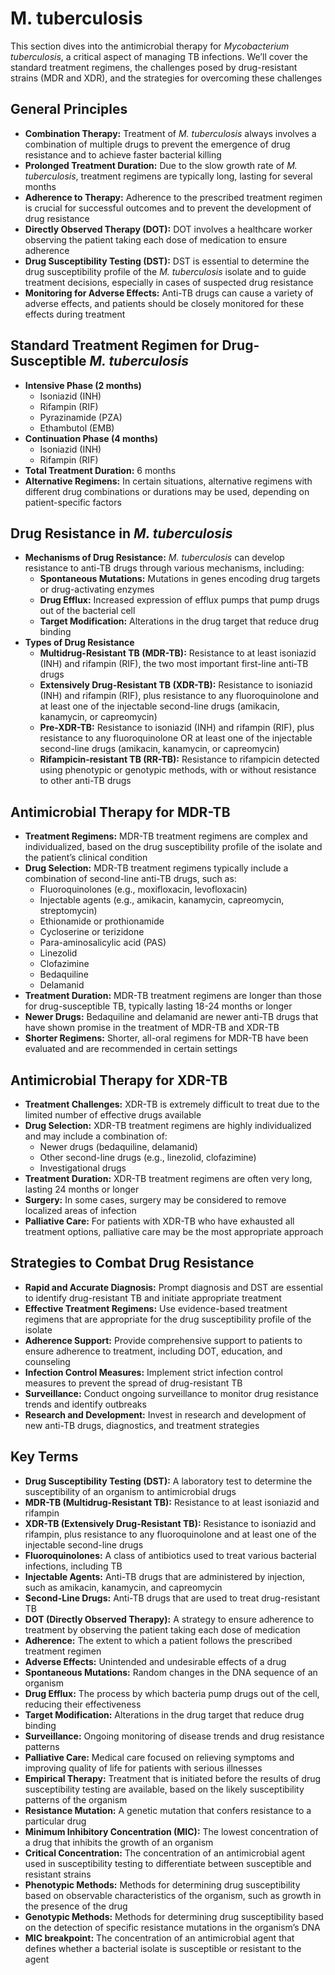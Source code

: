 # M. tuberculosis {-}

This section dives into the antimicrobial therapy for *Mycobacterium tuberculosis*, a critical aspect of managing TB infections. We'll cover the standard treatment regimens, the challenges posed by drug-resistant strains (MDR and XDR), and the strategies for overcoming these challenges

## **General Principles** {-}

*   **Combination Therapy:** Treatment of *M. tuberculosis* always involves a combination of multiple drugs to prevent the emergence of drug resistance and to achieve faster bacterial killing
*   **Prolonged Treatment Duration:** Due to the slow growth rate of *M. tuberculosis*, treatment regimens are typically long, lasting for several months
*   **Adherence to Therapy:** Adherence to the prescribed treatment regimen is crucial for successful outcomes and to prevent the development of drug resistance
*   **Directly Observed Therapy (DOT):** DOT involves a healthcare worker observing the patient taking each dose of medication to ensure adherence
*   **Drug Susceptibility Testing (DST):** DST is essential to determine the drug susceptibility profile of the *M. tuberculosis* isolate and to guide treatment decisions, especially in cases of suspected drug resistance
*   **Monitoring for Adverse Effects:** Anti-TB drugs can cause a variety of adverse effects, and patients should be closely monitored for these effects during treatment

## **Standard Treatment Regimen for Drug-Susceptible *M. tuberculosis*** {-}

*   **Intensive Phase (2 months)**
    *   Isoniazid (INH)
    *   Rifampin (RIF)
    *   Pyrazinamide (PZA)
    *   Ethambutol (EMB)
*   **Continuation Phase (4 months)**
    *   Isoniazid (INH)
    *   Rifampin (RIF)
*   **Total Treatment Duration:** 6 months
*   **Alternative Regimens:** In certain situations, alternative regimens with different drug combinations or durations may be used, depending on patient-specific factors

## **Drug Resistance in *M. tuberculosis*** {-}

*   **Mechanisms of Drug Resistance:** *M. tuberculosis* can develop resistance to anti-TB drugs through various mechanisms, including:
    *   **Spontaneous Mutations:** Mutations in genes encoding drug targets or drug-activating enzymes
    *   **Drug Efflux:** Increased expression of efflux pumps that pump drugs out of the bacterial cell
    *   **Target Modification:** Alterations in the drug target that reduce drug binding
*   **Types of Drug Resistance**
    *   **Multidrug-Resistant TB (MDR-TB):** Resistance to at least isoniazid (INH) and rifampin (RIF), the two most important first-line anti-TB drugs
    *   **Extensively Drug-Resistant TB (XDR-TB):** Resistance to isoniazid (INH) and rifampin (RIF), plus resistance to any fluoroquinolone and at least one of the injectable second-line drugs (amikacin, kanamycin, or capreomycin)
    *   **Pre-XDR-TB:** Resistance to isoniazid (INH) and rifampin (RIF), plus resistance to any fluoroquinolone OR at least one of the injectable second-line drugs (amikacin, kanamycin, or capreomycin)
    *   **Rifampicin-resistant TB (RR-TB):** Resistance to rifampicin detected using phenotypic or genotypic methods, with or without resistance to other anti-TB drugs

## **Antimicrobial Therapy for MDR-TB** {-}

*   **Treatment Regimens:** MDR-TB treatment regimens are complex and individualized, based on the drug susceptibility profile of the isolate and the patient's clinical condition
*   **Drug Selection:** MDR-TB treatment regimens typically include a combination of second-line anti-TB drugs, such as:
    *   Fluoroquinolones (e.g., moxifloxacin, levofloxacin)
    *   Injectable agents (e.g., amikacin, kanamycin, capreomycin, streptomycin)
    *   Ethionamide or prothionamide
    *   Cycloserine or terizidone
    *   Para-aminosalicylic acid (PAS)
    *   Linezolid
    *   Clofazimine
    *   Bedaquiline
    *   Delamanid
*   **Treatment Duration:** MDR-TB treatment regimens are longer than those for drug-susceptible TB, typically lasting 18-24 months or longer
*   **Newer Drugs:** Bedaquiline and delamanid are newer anti-TB drugs that have shown promise in the treatment of MDR-TB and XDR-TB
*   **Shorter Regimens:** Shorter, all-oral regimens for MDR-TB have been evaluated and are recommended in certain settings

## **Antimicrobial Therapy for XDR-TB** {-}

*   **Treatment Challenges:** XDR-TB is extremely difficult to treat due to the limited number of effective drugs available
*   **Drug Selection:** XDR-TB treatment regimens are highly individualized and may include a combination of:
    *   Newer drugs (bedaquiline, delamanid)
    *   Other second-line drugs (e.g., linezolid, clofazimine)
    *   Investigational drugs
*   **Treatment Duration:** XDR-TB treatment regimens are often very long, lasting 24 months or longer
*   **Surgery:** In some cases, surgery may be considered to remove localized areas of infection
*   **Palliative Care:** For patients with XDR-TB who have exhausted all treatment options, palliative care may be the most appropriate approach

## **Strategies to Combat Drug Resistance** {-}

*   **Rapid and Accurate Diagnosis:** Prompt diagnosis and DST are essential to identify drug-resistant TB and initiate appropriate treatment
*   **Effective Treatment Regimens:** Use evidence-based treatment regimens that are appropriate for the drug susceptibility profile of the isolate
*   **Adherence Support:** Provide comprehensive support to patients to ensure adherence to treatment, including DOT, education, and counseling
*   **Infection Control Measures:** Implement strict infection control measures to prevent the spread of drug-resistant TB
*   **Surveillance:** Conduct ongoing surveillance to monitor drug resistance trends and identify outbreaks
*   **Research and Development:** Invest in research and development of new anti-TB drugs, diagnostics, and treatment strategies

## **Key Terms** {-}

*   **Drug Susceptibility Testing (DST):** A laboratory test to determine the susceptibility of an organism to antimicrobial drugs
*   **MDR-TB (Multidrug-Resistant TB):** Resistance to at least isoniazid and rifampin
*   **XDR-TB (Extensively Drug-Resistant TB):** Resistance to isoniazid and rifampin, plus resistance to any fluoroquinolone and at least one of the injectable second-line drugs
*   **Fluoroquinolones:** A class of antibiotics used to treat various bacterial infections, including TB
*   **Injectable Agents:** Anti-TB drugs that are administered by injection, such as amikacin, kanamycin, and capreomycin
*   **Second-Line Drugs:** Anti-TB drugs that are used to treat drug-resistant TB
*   **DOT (Directly Observed Therapy):** A strategy to ensure adherence to treatment by observing the patient taking each dose of medication
*   **Adherence:** The extent to which a patient follows the prescribed treatment regimen
*   **Adverse Effects:** Unintended and undesirable effects of a drug
*   **Spontaneous Mutations:** Random changes in the DNA sequence of an organism
*   **Drug Efflux:** The process by which bacteria pump drugs out of the cell, reducing their effectiveness
*   **Target Modification:** Alterations in the drug target that reduce drug binding
*   **Surveillance:** Ongoing monitoring of disease trends and drug resistance patterns
*   **Palliative Care:** Medical care focused on relieving symptoms and improving quality of life for patients with serious illnesses
*   **Empirical Therapy:** Treatment that is initiated before the results of drug susceptibility testing are available, based on the likely susceptibility patterns of the organism
*   **Resistance Mutation:** A genetic mutation that confers resistance to a particular drug
*   **Minimum Inhibitory Concentration (MIC):** The lowest concentration of a drug that inhibits the growth of an organism
*   **Critical Concentration:** The concentration of an antimicrobial agent used in susceptibility testing to differentiate between susceptible and resistant strains
*   **Phenotypic Methods:** Methods for determining drug susceptibility based on observable characteristics of the organism, such as growth in the presence of the drug
*   **Genotypic Methods:** Methods for determining drug susceptibility based on the detection of specific resistance mutations in the organism's DNA
*   **MIC breakpoint:** The concentration of an antimicrobial agent that defines whether a bacterial isolate is susceptible or resistant to the agent
